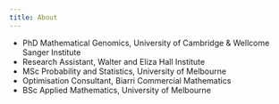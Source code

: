 ```yaml
---
title: About
---
```


* PhD Mathematical Genomics, University of Cambridge & Wellcome Sanger Institute
* Research Assistant, Walter and Eliza Hall Institute
* MSc Probability and Statistics, University of Melbourne
* Optimisation Consultant, Biarri Commercial Mathematics
* BSc Applied Mathematics, University of Melbourne